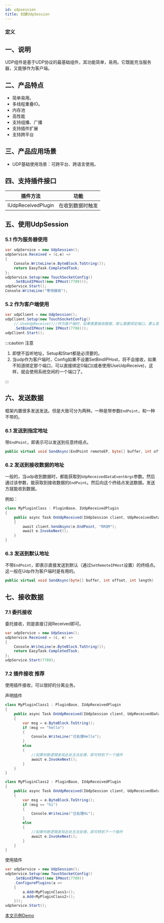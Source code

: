 ```yaml
---
id: udpsession
title: 创建UdpSession
---
```



### 定义

<TouchSocketDefinition />


## 一、说明

UDP组件是基于UDP协议的最基础组件，其功能简单，易用。它既能充当服务器，又能够作为客户端。

## 二、产品特点

- 简单易用。
- 多线程重叠IO。
- 内存池
- 高性能
- 支持组播、广播
- 支持插件扩展
- 支持跨平台

## 三、产品应用场景

- UDP基础使用场景：可跨平台、跨语言使用。

## 四、支持插件接口

|  插件方法| 功能 |
| --- | --- |
| IUdpReceivedPlugin | 在收到数据时触发 |

## 五、使用UdpSession

### 5.1 作为服务器使用

```csharp showLineNumbers
var udpService = new UdpSession();
udpService.Received = (c,e) =>
{
    Console.WriteLine(e.ByteBlock.ToString());
    return EasyTask.CompletedTask;
};
udpService.Setup(new TouchSocketConfig()
    .SetBindIPHost(new IPHost(7789)));
udpService.Start();
Console.WriteLine("等待接收");
```

### 5.2 作为客户端使用

```csharp showLineNumbers
var udpClient = new UdpSession();
udpClient.Setup(new TouchSocketConfig()
    //.UseUdpReceive()//作为客户端时，如果需要接收数据，那么需要绑定端口。要么使用SetBindIPHost指定端口，要么调用UseUdpReceive绑定随机端口。
    .SetBindIPHost(new IPHost(7788)));
udpClient.Start();
```

:::caution 注意

1. 即使不监听地址，Setup和Start都是必须要的。
2. 当udp作为客户端时，Config如果不设置SetBindIPHost，将不会接收，如果不知道绑定那个端口，可以直接绑定0端口(或者使用UseUdpReceive)，这样，就会使用系统空闲的一个端口了。

:::  

## 六、发送数据

框架内置很多发送发送。但是大致可分为两种。一种是带参数`EndPoint`，和一种不带的。

### 6.1 发送到指定地址

带`EndPoint`，即表示可以发送到任意终结点。

```csharp showLineNumbers
public virtual void SendAsync(EndPoint remoteEP, byte[] buffer, int offset, int length)
```

### 6.2 发送到接收数据的地址

一般的，当udp收到数据时，都能获取到`UdpReceivedDataEventArgs`参数。然后通过该参数，能获取到接收数据的`EndPoint`。然后向这个终结点发送数据。发送方就能收到数据。

例如：

```csharp {5} showLineNumbers
class MyPluginClass : PluginBase, IUdpReceivedPlugin
{
    public async Task OnUdpReceived(IUdpSession client, UdpReceivedDataEventArgs e)
    {
        await client.SendAsync(e.EndPoint, "RRQM");
        await e.InvokeNext();
    }
}
```

### 6.3 发送到默认地址

不带`EndPoint`，即表示直接发送到默认（通过`SetRemoteIPHost`设置）的终结点。这一般在Udp作为客户端时是有用的。

```csharp showLineNumbers
public virtual void SendAsync(byte[] buffer, int offset, int length)
```



## 七、接收数据

### 7.1 委托接收

委托接收，则是直接订阅Received即可。

```csharp showLineNumbers
var udpService = new UdpSession();
udpService.Received = (c, e) =>
{
    Console.WriteLine(e.ByteBlock.ToString());
    return EasyTask.CompletedTask;
};
udpService.Start(7789);
```

### 7.2 插件接收 <Tag>推荐</Tag>

使用插件接收，可以很好的分离业务。

声明插件

```csharp showLineNumbers
class MyPluginClass1 : PluginBase, IUdpReceivedPlugin
{
    public async Task OnUdpReceived(IUdpSession client, UdpReceivedDataEventArgs e)
    {
        var msg = e.ByteBlock.ToString();
        if (msg == "hello")
        {
            Console.WriteLine("已处理Hello");
        }
        else
        {
            //如果判断逻辑发现此处无法处理，即可转到下一个插件
            await e.InvokeNext();
        }
    }
}

class MyPluginClass2 : PluginBase, IUdpReceivedPlugin
{
    public async Task OnUdpReceived(IUdpSession client, UdpReceivedDataEventArgs e)
    {
        var msg = e.ByteBlock.ToString();
        if (msg == "hi")
        {
            Console.WriteLine("已处理Hi");
        }
        else
        {
            //如果判断逻辑发现此处无法处理，即可转到下一个插件
            await e.InvokeNext();
        }
    }
}
```

使用插件

```csharp showLineNumbers {6-7}
var udpService = new UdpSession();
udpService.Setup(new TouchSocketConfig()
    .SetBindIPHost(new IPHost(7789))
    .ConfigurePlugins(a =>
    {
        a.Add<MyPluginClass1>();
        a.Add<MyPluginClass2>();
    }));
udpService.Start();
```

[本文示例Demo](https://gitee.com/RRQM_Home/TouchSocket/tree/master/examples/Udp)